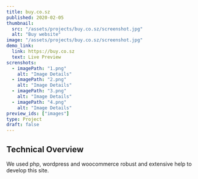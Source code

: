 ```yaml
---
title: buy.co.sz
published: 2020-02-05
thumbnail:
  src: "/assets/projects/buy.co.sz/screenshot.jpg"
  alt: "Buy website"
image: "/assets/projects/buy.co.sz/screenshot.jpg"
demo_link:
  link: https://buy.co.sz
  text: Live Preview
screnshots:
  - imagePath: "1.png"
    alt: "Image Details"
  - imagePath: "2.png"
    alt: "Image Details"
  - imagePath: "3.png"
    alt: "Image Details"
  - imagePath: "4.png"
    alt: "Image Details"
preview_ids: ["images"]
type: Project
draft: false
---
```



## Technical Overview

We used php, wordpress and woocommerce robust and extensive help to develop this site.

<PhotoViewer
  name="v1"
  title="Screenshots"
  images={frontmatter.screnshots}
  directory="/assets/projects/buy.co.sz"
  client:only="react"
/>
